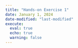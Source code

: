 ```yaml
---
title: "Hands-on Exercise 1"
date: January 1, 2024
date-modified: "last-modified"
execute: 
  eval: true
  echo: true
  warning: false
---
```

